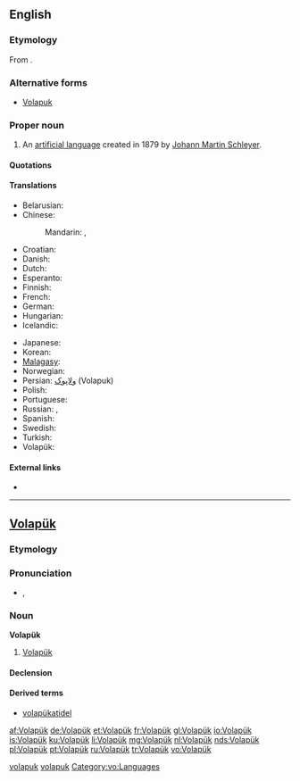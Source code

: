 {{interwiktionary|code=vo}}
==English==
{{wikipedia}}

===Etymology===
From {{etyl|vo}} {{term|Volapük#Volapük|Volapük}}.

===Alternative forms===
* [[Volapuk]]

===Proper noun===
{{en-proper noun}}

# An [[artificial language]] created in 1879 by [[w:Johann Martin Schleyer|Johann Martin Schleyer]].

====Quotations====
{{seeCites}}

====Translations====
{{trans-top|language}}
* Belarusian: {{t|be|валяпюк|tr=valapjuk|xs=Belarusian}}
* Chinese:
*: Mandarin: {{t-|cmn|沃拉普克語|sc=Hani}}, {{t-|cmn|沃拉普克语|tr=Wòlāpǔkèyǔ|sc=Hani}}
* Croatian: {{t-|hr|volapuk}}
* Danish: {{t-|da|volapyk}}
* Dutch: {{t+|nl|Volapük}}
* Esperanto: {{t-|eo|volapuko|xs=Esperanto}}
* Finnish: {{t+|fi|volapük}}
* French: {{t+|fr|volapük}}
* German: {{t+|de|Volapük|n}}
* Hungarian: {{t+|hu|volapük}}
* Icelandic: {{t|is|vólapuk}}
{{trans-mid}}
* Japanese: {{t+|ja|ヴォラピュク|tr=vorapyuku}}
* Korean: {{t|ko|볼라퓌크|tr=bolrapuikeu|sc=Hang}}
* [[Malagasy]]: {{t|mg|volapoky|xs=Malagasy}}
* Norwegian: {{t-|no|volapyk}}
* Persian: [[ولاپوک]] (Volapuk)
* Polish: {{t-|pl|wolapik|m}}
* Portuguese: {{t+|pt|volapuque}}
* Russian: {{t+|ru|волапюк|tr=volapjúk}}, {{t+|ru|воляпюк|tr=voljapjúk}}
* Spanish: {{t-|es|volapük|m}}
* Swedish: {{t|sv|volapük}} {{t|sv|volapyk}}
* Turkish: {{t+|tr|Volapük}}
* Volapük: {{t+|vo|Volapük|xs=Volapük}}
{{trans-bottom}}

====External links====
* {{ISO 639|1code=vo|3code=vol|link=Linguist List}}

[[Category:English terms spelled with Ü|volapuk]]

----

==[[Volapük]]==

===Etymology===
{{compound|vola|pük|lang=vo|t1=of the world|t2=language}}

===Pronunciation===
* {{IPA|/volaˈpyk/|lang=vo}}, {{SAMPA|/vola"pyk/}}

===Noun===
'''Volapük'''

# [[#English|Volapük]]

====Declension====
{{vo-decl-noun}}

====Derived terms====
* [[volapükatidel]]

[[Category:Volapük nouns|volapuk]]
[[Category:vo:Languages]]

[[af:Volapük]]
[[de:Volapük]]
[[et:Volapük]]
[[fr:Volapük]]
[[gl:Volapük]]
[[io:Volapük]]
[[is:Volapük]]
[[ku:Volapük]]
[[li:Volapük]]
[[mg:Volapük]]
[[nl:Volapük]]
[[nds:Volapük]]
[[pl:Volapük]]
[[pt:Volapük]]
[[ru:Volapük]]
[[tr:Volapük]]
[[vo:Volapük]]